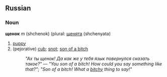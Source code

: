 ==Russian==
===Noun===
'''щенок''' ''m'' (shchenok) (plural: [[щенята]] (shchenyata)

# [[puppy]]
#(pejorative) [[cub]]; [[snot]]; [[son of a bitch]]
#: ''"Ах ты щенок! Да как же у тебя язык повернулся сказать такое?"'' &mdash; ''"You son of a bitch! How could you say something like that?"''; ''"Son of a bitch! What a [[bitchy]] thing to say!"''